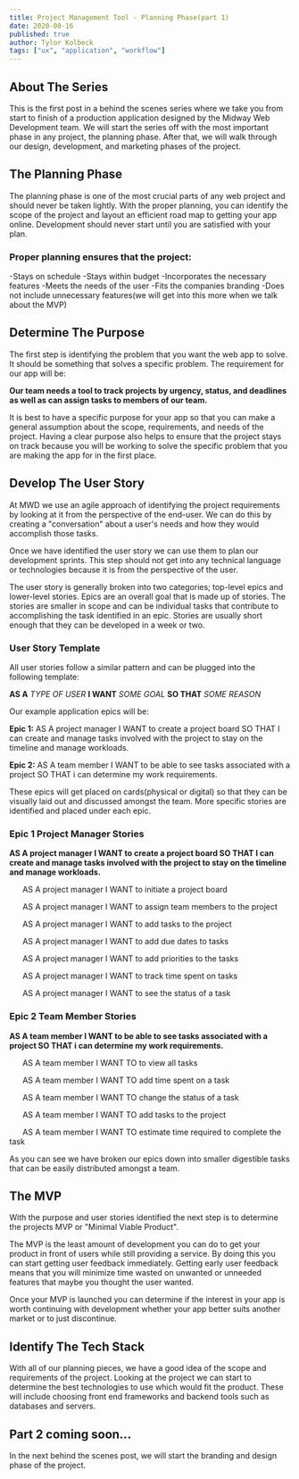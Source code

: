 ```yaml
---
title: Project Management Tool - Planning Phase(part 1)
date: 2020-08-16
published: true
author: Tylor Kolbeck
tags: ["ux", "application", "workflow"]
---
```


## About The Series

This is the first post in a behind the scenes series where we take you from start to finish of a production application designed by the Midway Web Development team. We will start the series off with the most important phase in any project, the planning phase. After that, we will walk through our design, development, and marketing phases of the project.

## The Planning Phase

The planning phase is one of the most crucial parts of any web project and should never be taken lightly. With the proper planning, you can identify the scope of the project and layout an efficient road map to getting your app online. Development should never start until you are satisfied with your plan.

### Proper planning ensures that the project:

-Stays on schedule
-Stays within budget
-Incorporates the necessary features
-Meets the needs of the user
-Fits the companies branding
-Does not include unnecessary features(we will get into this more when we talk about the MVP)

## Determine The Purpose

The first step is identifying the problem that you want the web app to solve. It should be something that solves a specific problem. The requirement for our app will be:

**Our team needs a tool to track projects by urgency, status, and deadlines as well as can assign tasks to members of our team.**

It is best to have a specific purpose for your app so that you can make a general assumption about the scope, requirements, and needs of the project. Having a clear purpose also helps to ensure that the project stays on track because you will be working to solve the specific problem that you are making the app for in the first place.

## Develop The User Story

At MWD we use an agile approach of identifying the project requirements by looking at it from the perspective of the end-user. We can do this by creating a "conversation" about a user's needs and how they would accomplish those tasks.

Once we have identified the user story we can use them to plan our development sprints. This step should not get into any technical language or technologies because it is from the perspective of the user.

The user story is generally broken into two categories; top-level epics and lower-level stories. Epics are an overall goal that is made up of stories. The stories are smaller in scope and can be individual tasks that contribute to accomplishing the task identified in an epic. Stories are usually short enough that they can be developed in a week or two.

### User Story Template

All user stories follow a similar pattern and can be plugged into the following template:

**AS A** _TYPE OF USER_ **I WANT** _SOME GOAL_ **SO THAT** _SOME REASON_

Our example application epics will be:

**Epic 1:** AS A project manager I WANT to create a project board SO THAT I can create and manage tasks involved with the project to stay on the timeline and manage workloads.

**Epic 2:** AS A team member I WANT to be able to see tasks associated with a project SO THAT i can determine my work requirements.

These epics will get placed on cards(physical or digital) so that they can be visually laid out and discussed amongst the team. More specific stories are identified and placed under each epic.

### Epic 1 Project Manager Stories

**AS A project manager I WANT to create a project board SO THAT I can create and manage tasks involved with the project to stay on the timeline and manage workloads.**

&nbsp;&nbsp;&nbsp;&nbsp;&nbsp;&nbsp;AS A project manager I WANT to initiate a project board

&nbsp;&nbsp;&nbsp;&nbsp;&nbsp;&nbsp;AS A project manager I WANT to assign team members to the project

&nbsp;&nbsp;&nbsp;&nbsp;&nbsp;&nbsp;AS A project manager I WANT to add tasks to the project

&nbsp;&nbsp;&nbsp;&nbsp;&nbsp;&nbsp;AS A project manager I WANT to add due dates to tasks

&nbsp;&nbsp;&nbsp;&nbsp;&nbsp;&nbsp;AS A project manager I WANT to add priorities to the tasks

&nbsp;&nbsp;&nbsp;&nbsp;&nbsp;&nbsp;AS A project manager I WANT to track time spent on tasks

&nbsp;&nbsp;&nbsp;&nbsp;&nbsp;&nbsp;AS A project manager I WANT to see the status of a task

### Epic 2 Team Member Stories

**AS A team member I WANT to be able to see tasks associated with a project SO THAT i can determine my work requirements.**

&nbsp;&nbsp;&nbsp;&nbsp;&nbsp;&nbsp;AS A team member I WANT TO to view all tasks

&nbsp;&nbsp;&nbsp;&nbsp;&nbsp;&nbsp;AS A team member I WANT TO add time spent on a task

&nbsp;&nbsp;&nbsp;&nbsp;&nbsp;&nbsp;AS A team member I WANT TO change the status of a task

&nbsp;&nbsp;&nbsp;&nbsp;&nbsp;&nbsp;AS A team member I WANT TO add tasks to the project

&nbsp;&nbsp;&nbsp;&nbsp;&nbsp;&nbsp;AS A team member I WANT TO estimate time required to complete the task

As you can see we have broken our epics down into smaller digestible tasks that can be easily distributed amongst a team.

## The MVP

With the purpose and user stories identified the next step is to determine the projects MVP or "Minimal Viable Product".

The MVP is the least amount of development you can do to get your product in front of users while still providing a service. By doing this you can start getting user feedback immediately. Getting early user feedback means that you will minimize time wasted on unwanted or unneeded features that maybe you thought the user wanted.

Once your MVP is launched you can determine if the interest in your app is worth continuing with development whether your app better suits another market or to just discontinue.

## Identify The Tech Stack

With all of our planning pieces, we have a good idea of the scope and requirements of the project. Looking at the project we can start to determine the best technologies to use which would fit the product. These will include choosing front end frameworks and backend tools such as databases and servers.

## Part 2 coming soon...

In the next behind the scenes post, we will start the branding and design phase of the project.
